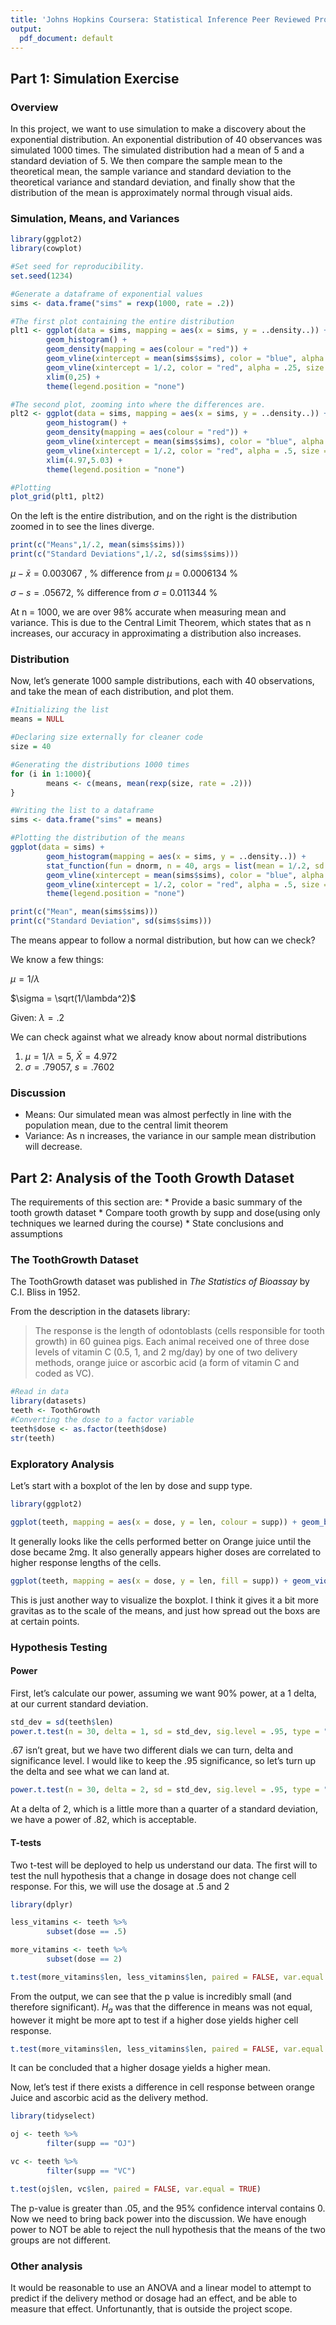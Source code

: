 ```yaml
---
title: 'Johns Hopkins Coursera: Statistical Inference Peer Reviewed Project'
output:
  pdf_document: default
---
```


## Part 1: Simulation Exercise

### Overview

In this project, we want to use simulation to make a discovery about the exponential distribution. An exponential distribution of 40 observances was simulated 1000 times. The simulated distribution had a mean of 5 and a standard deviation of 5. We then compare the sample mean to the theoretical mean, the sample variance and standard deviation to the theoretical variance and standard deviation, and finally show that the distribution of the mean is approximately normal through visual aids.

### Simulation, Means, and Variances

```r
library(ggplot2)
library(cowplot)

#Set seed for reproducibility. 
set.seed(1234)

#Generate a dataframe of exponential values
sims <- data.frame("sims" = rexp(1000, rate = .2))

#The first plot containing the entire distribution
plt1 <- ggplot(data = sims, mapping = aes(x = sims, y = ..density..)) + 
        geom_histogram() + 
        geom_density(mapping = aes(colour = "red")) +
        geom_vline(xintercept = mean(sims$sims), color = "blue", alpha = .5, size = 2)+
        geom_vline(xintercept = 1/.2, color = "red", alpha = .25, size = 2) +
        xlim(0,25) +
        theme(legend.position = "none")

#The second plot, zooming into where the differences are.
plt2 <- ggplot(data = sims, mapping = aes(x = sims, y = ..density..)) + 
        geom_histogram() + 
        geom_density(mapping = aes(colour = "red")) +
        geom_vline(xintercept = mean(sims$sims), color = "blue", alpha = .5, size = 2)+
        geom_vline(xintercept = 1/.2, color = "red", alpha = .5, size = 2) +
        xlim(4.97,5.03) +
        theme(legend.position = "none")

#Plotting
plot_grid(plt1, plt2)

```

On the left is the entire distribution, and on the right is the distribution zoomed in to see the lines diverge.

```r
print(c("Means",1/.2, mean(sims$sims)))
print(c("Standard Deviations",1/.2, sd(sims$sims)))
```

$\mu - \bar{x} = 0.003067$ , % difference from $\mu$ = 0.0006134 %

$\sigma - s = .05672$, % difference from $\sigma$ = 0.011344 %

At n = 1000, we are over 98% accurate when measuring mean and variance. This is due to the Central Limit Theorem, which states that as n increases, our accuracy in approximating a distribution also increases.


### Distribution

Now, let's generate 1000 sample distributions, each with 40 observations, and take the mean of each distribution, and plot them. 
```r
#Initializing the list
means = NULL

#Declaring size externally for cleaner code
size = 40

#Generating the distributions 1000 times
for (i in 1:1000){
        means <- c(means, mean(rexp(size, rate = .2)))
}

#Writing the list to a dataframe
sims <- data.frame("sims" = means)

#Plotting the distribution of the means
ggplot(data = sims) + 
        geom_histogram(mapping = aes(x = sims, y = ..density..)) + 
        stat_function(fun = dnorm, n = 40, args = list(mean = 1/.2, sd = 1/.2/sqrt(40))) +
        geom_vline(xintercept = mean(sims$sims), color = "blue", alpha = .5, size = 2)+
        geom_vline(xintercept = 1/.2, color = "red", alpha = .5, size = 2) +
        theme(legend.position = "none")

```

```r
print(c("Mean", mean(sims$sims)))
print(c("Standard Deviation", sd(sims$sims)))
```

The means appear to follow a normal distribution, but how can we check?

We know a few things:

$\mu = 1/\lambda$

$\sigma = \sqrt(1/\lambda^2)$

Given: $\lambda = .2$

We can check against what we already know about normal distributions

1. $\mu = 1/\lambda = 5$, $\bar{X} = 4.972$
2. $\sigma = .79057$, $s = .7602$


### Discussion
* Means: Our simulated mean was almost perfectly in line with the population mean, due to the central limit theorem
* Variance: As n increases, the variance in our sample mean distribution will decrease. 

## Part 2: Analysis of the Tooth Growth Dataset
The requirements of this section are:
* Provide a basic summary of the tooth growth dataset
* Compare tooth growth by supp and dose(using only techniques we learned during the course)
* State conclusions and assumptions

### The ToothGrowth Dataset
The ToothGrowth dataset was published in *The Statistics of Bioassay* by C.I. Bliss in 1952. 

From the description in the datasets library:

> The response is the length of odontoblasts (cells responsible for tooth growth) in 60 guinea pigs. Each animal received one of three dose levels of vitamin C (0.5, 1, and 2 mg/day) by one of two delivery methods, orange juice or ascorbic acid (a form of vitamin C and coded as VC).

```r
#Read in data
library(datasets)
teeth <- ToothGrowth
#Converting the dose to a factor variable
teeth$dose <- as.factor(teeth$dose)
str(teeth)
```

### Exploratory Analysis

Let's start with a boxplot of the len by dose and supp type. 
```r
library(ggplot2)

ggplot(teeth, mapping = aes(x = dose, y = len, colour = supp)) + geom_boxplot()
```
It generally looks like the cells performed better on Orange juice until the dose became 2mg. It also generally appears higher doses are correlated to higher response lengths of the cells. 

```r
ggplot(teeth, mapping = aes(x = dose, y = len, fill = supp)) + geom_violin()
```

This is just another way to visualize the boxplot. I think it gives it a bit more gravitas as to the scale of the means, and just how spread out the boxs are at certain points. 

### Hypothesis Testing

#### Power

First, let's calculate our power, assuming we want 90% power, at a 1 delta, at our current standard deviation.

```r
std_dev = sd(teeth$len)
power.t.test(n = 30, delta = 1, sd = std_dev, sig.level = .95, type = "two.sample")
```

.67 isn't great, but we have two different dials we can turn, delta and significance level. I would like to keep the .95 significance, so let's turn up the delta and see what we can land at. 

```r
power.t.test(n = 30, delta = 2, sd = std_dev, sig.level = .95, type = "two.sample")
```

At a delta of 2, which is a little more than a quarter of a standard deviation, we have a power of .82, which is acceptable.

#### T-tests

Two t-test will be deployed to help us understand our data. The first will to test the null hypothesis that a change in dosage does not change cell response. For this, we will use the dosage at .5 and 2

```r
library(dplyr)

less_vitamins <- teeth %>%
        subset(dose == .5)

more_vitamins <- teeth %>%
        subset(dose == 2)

t.test(more_vitamins$len, less_vitamins$len, paired = FALSE, var.equal = TRUE)
```

From the output, we can see that the p value is incredibly small (and therefore significant). $H_a$ was that the difference in means was not equal, however it might be more apt to test if a higher dose yields higher cell response. 

```r
t.test(more_vitamins$len, less_vitamins$len, paired = FALSE, var.equal = TRUE, alternative = "greater")
```

It can be concluded that a higher dosage yields a higher mean.

Now, let's test if there exists a difference in cell response between orange Juice and ascorbic acid as the delivery method. 

```r
library(tidyselect)

oj <- teeth %>%
        filter(supp == "OJ")

vc <- teeth %>%
        filter(supp == "VC")

t.test(oj$len, vc$len, paired = FALSE, var.equal = TRUE)
```

The p-value is greater than .05, and the 95% confidence interval contains 0. Now we need to bring back power into the discussion. We have enough power to NOT be able to reject the null hypothesis that the means of the two groups are not different. 


### Other analysis
It would be reasonable to use an ANOVA and a linear model to attempt to predict if the delivery method or dosage had an effect, and be able to measure that effect. Unfortunantly, that is outside the project scope. 
